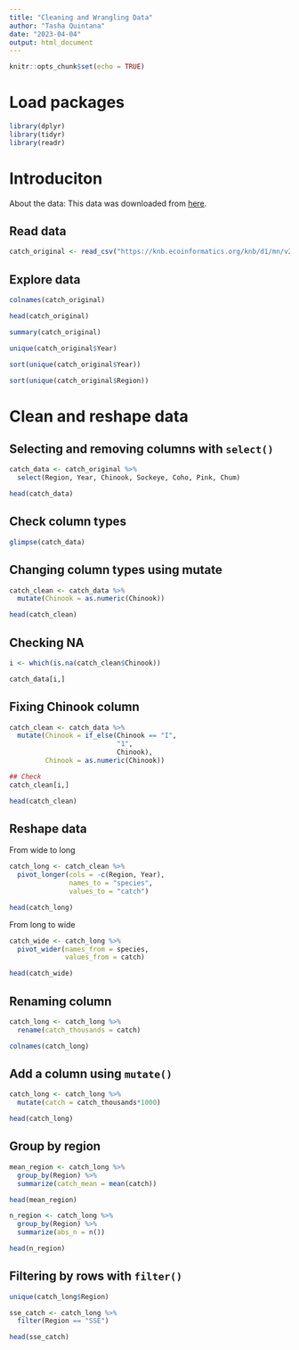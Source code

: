 ```yaml
---
title: "Cleaning and Wrangling Data"
author: "Tasha Quintana"
date: "2023-04-04"
output: html_document
---
```


```r
knitr::opts_chunk$set(echo = TRUE)
```

# Load packages

```r
library(dplyr)
library(tidyr)
library(readr)
```


# Introduciton

About the data: This data was downloaded from [here](https://knb.ecoinformatics.org/view/df35b.304.2).

## Read data

```r

catch_original <- read_csv("https://knb.ecoinformatics.org/knb/d1/mn/v2/object/df35b.302.1")

```

## Explore data

```r

colnames(catch_original)

head(catch_original)

summary(catch_original)

unique(catch_original$Year)

sort(unique(catch_original$Year))

sort(unique(catch_original$Region))

```

# Clean and reshape data

## Selecting and removing columns with `select()`

```r

catch_data <- catch_original %>% 
  select(Region, Year, Chinook, Sockeye, Coho, Pink, Chum)

head(catch_data)

```

## Check column types

```r

glimpse(catch_data)

```

## Changing column types using mutate

```r

catch_clean <- catch_data %>%
  mutate(Chinook = as.numeric(Chinook))

head(catch_clean)

```

## Checking NA

```r

i <- which(is.na(catch_clean$Chinook))

catch_data[i,]

```

## Fixing Chinook column

```r
catch_clean <- catch_data %>% 
  mutate(Chinook = if_else(Chinook == "I", 
                           "1",
                           Chinook),
         Chinook = as.numeric(Chinook))

## Check
catch_clean[i,]

head(catch_clean)

```


## Reshape data

From wide to long

```r

catch_long <- catch_clean %>% 
  pivot_longer(cols = -c(Region, Year),
               names_to = "species",
               values_to = "catch")

head(catch_long)

```

From long to wide

```r

catch_wide <- catch_long %>% 
  pivot_wider(names_from = species, 
              values_from = catch)

head(catch_wide)

```

## Renaming column

```r

catch_long <- catch_long %>% 
  rename(catch_thousands = catch)

colnames(catch_long)

```

## Add a column using `mutate()`

```r

catch_long <- catch_long %>% 
  mutate(catch = catch_thousands*1000)

head(catch_long)


```


## Group by region

```r

mean_region <- catch_long %>% 
  group_by(Region) %>% 
  summarize(catch_mean = mean(catch))

head(mean_region)

n_region <- catch_long %>% 
  group_by(Region) %>% 
  summarize(abs_n = n())

head(n_region)

```


## Filtering by rows with `filter()`

```r

unique(catch_long$Region)

sse_catch <- catch_long %>% 
  filter(Region == "SSE")

head(sse_catch)


```

